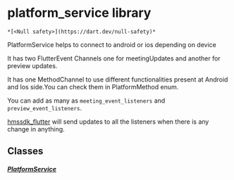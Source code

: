 # platform_service library

    *[<Null safety>](https://dart.dev/null-safety)*

<p>PlatformService helps to connect to android or ios depending on device</p>
<p>It has two FlutterEvent Channels one for meetingUpdates and another for preview updates.</p>
<p>It has one MethodChannel to use different functionalities present at Android and Ios side.You can check them in PlatformMethod enum.</p>
<p>You can add as many as <code>meeting_event_listeners</code> and <code>preview_event_listeners</code>.</p>
<p><a href="../hmssdk_flutter/hmssdk_flutter-library">hmssdk_flutter</a> will send updates to all the listeners when there is any change in anything.</p>

## Classes

##### [PlatformService](../service_platform_service/PlatformService-class)
